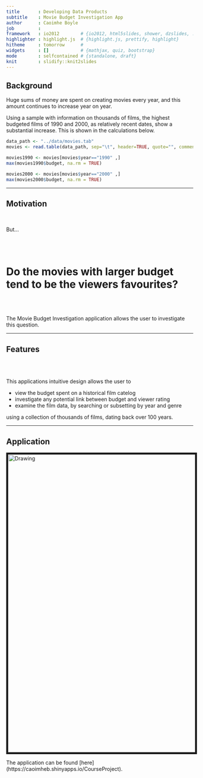 ```yaml
---
title       : Developing Data Products 
subtitle    : Movie Budget Investigation App
author      : Caoimhe Boyle
job         : 
framework   : io2012        # {io2012, html5slides, shower, dzslides, ...}
highlighter : highlight.js  # {highlight.js, prettify, highlight}
hitheme     : tomorrow      # 
widgets     : []            # {mathjax, quiz, bootstrap}
mode        : selfcontained # {standalone, draft}
knit        : slidify::knit2slides
---
```


## Background

Huge sums of money are spent on creating movies every year, and this amount continues to increase year on year.

Using a sample with information on thousands of films, the highest budgeted films of 1990 and 2000, as relatively recent dates, show a substantial increase. This is shown in the calculations below. 

```r
data_path <- "../data/movies.tab"
movies <- read.table(data_path, sep="\t", header=TRUE, quote="", comment="")
```

```r
movies1990 <- movies[movies$year=="1990" ,]
max(movies1990$budget, na.rm = TRUE)

movies2000 <- movies[movies$year=="2000" ,]
max(movies2000$budget, na.rm = TRUE)
```

--- 

## Motivation

<br>

But...

<br><br>

# Do the movies with larger budget tend to be the viewers favourites?

<br><br>

The Movie Budget Investigation application allows the user to investigate this question. 

--- 

## Features

<br><br>

This applications intuitive design allows the user to 

 - view the budget spent on a historical film catelog
 - investigate any potential link between budget and viewer rating
 - examine the film data, by searching or subsetting by year and genre

using a collection of thousands of films, dating back over 100 years.

---

## Application


<img src="app.png" alt="Drawing" style="width: 800px; border-style: solid; border-width: 5px; display: block; margin: 0 auto;" />

The application can be found [here] (https://caoimheb.shinyapps.io/CourseProject).
